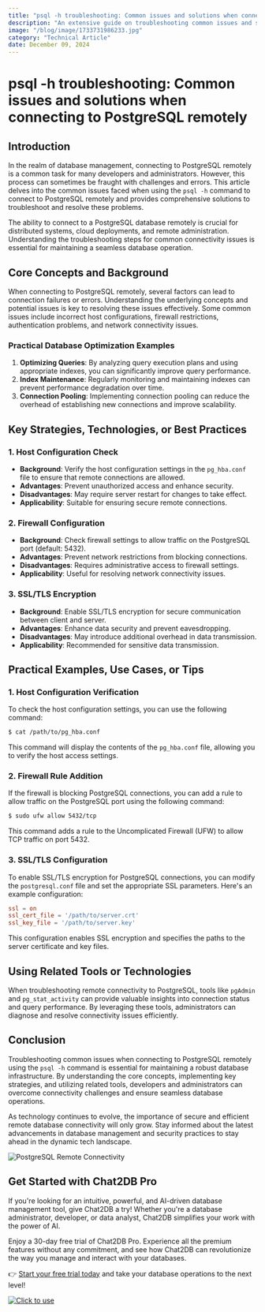 ```yaml
---
title: "psql -h troubleshooting: Common issues and solutions when connecting to PostgreSQL remotely"
description: "An extensive guide on troubleshooting common issues and solutions when connecting to PostgreSQL remotely using psql -h command."
image: "/blog/image/1733731986233.jpg"
category: "Technical Article"
date: December 09, 2024
---
```


# psql -h troubleshooting: Common issues and solutions when connecting to PostgreSQL remotely

## Introduction

In the realm of database management, connecting to PostgreSQL remotely is a common task for many developers and administrators. However, this process can sometimes be fraught with challenges and errors. This article delves into the common issues faced when using the `psql -h` command to connect to PostgreSQL remotely and provides comprehensive solutions to troubleshoot and resolve these problems.

The ability to connect to a PostgreSQL database remotely is crucial for distributed systems, cloud deployments, and remote administration. Understanding the troubleshooting steps for common connectivity issues is essential for maintaining a seamless database operation.

## Core Concepts and Background

When connecting to PostgreSQL remotely, several factors can lead to connection failures or errors. Understanding the underlying concepts and potential issues is key to resolving these issues effectively. Some common issues include incorrect host configurations, firewall restrictions, authentication problems, and network connectivity issues.

### Practical Database Optimization Examples

1. **Optimizing Queries**: By analyzing query execution plans and using appropriate indexes, you can significantly improve query performance.
2. **Index Maintenance**: Regularly monitoring and maintaining indexes can prevent performance degradation over time.
3. **Connection Pooling**: Implementing connection pooling can reduce the overhead of establishing new connections and improve scalability.

## Key Strategies, Technologies, or Best Practices

### 1. Host Configuration Check

- **Background**: Verify the host configuration settings in the `pg_hba.conf` file to ensure that remote connections are allowed.
- **Advantages**: Prevent unauthorized access and enhance security.
- **Disadvantages**: May require server restart for changes to take effect.
- **Applicability**: Suitable for ensuring secure remote connections.

### 2. Firewall Configuration

- **Background**: Check firewall settings to allow traffic on the PostgreSQL port (default: 5432).
- **Advantages**: Prevent network restrictions from blocking connections.
- **Disadvantages**: Requires administrative access to firewall settings.
- **Applicability**: Useful for resolving network connectivity issues.

### 3. SSL/TLS Encryption

- **Background**: Enable SSL/TLS encryption for secure communication between client and server.
- **Advantages**: Enhance data security and prevent eavesdropping.
- **Disadvantages**: May introduce additional overhead in data transmission.
- **Applicability**: Recommended for sensitive data transmission.

## Practical Examples, Use Cases, or Tips

### 1. Host Configuration Verification

To check the host configuration settings, you can use the following command:
```bash
$ cat /path/to/pg_hba.conf
```
This command will display the contents of the `pg_hba.conf` file, allowing you to verify the host access settings.

### 2. Firewall Rule Addition

If the firewall is blocking PostgreSQL connections, you can add a rule to allow traffic on the PostgreSQL port using the following command:
```bash
$ sudo ufw allow 5432/tcp
```
This command adds a rule to the Uncomplicated Firewall (UFW) to allow TCP traffic on port 5432.

### 3. SSL/TLS Configuration

To enable SSL/TLS encryption for PostgreSQL connections, you can modify the `postgresql.conf` file and set the appropriate SSL parameters. Here's an example configuration:
```conf
ssl = on
ssl_cert_file = '/path/to/server.crt'
ssl_key_file = '/path/to/server.key'
```
This configuration enables SSL encryption and specifies the paths to the server certificate and key files.

## Using Related Tools or Technologies

When troubleshooting remote connectivity to PostgreSQL, tools like `pgAdmin` and `pg_stat_activity` can provide valuable insights into connection status and query performance. By leveraging these tools, administrators can diagnose and resolve connectivity issues efficiently.

## Conclusion

Troubleshooting common issues when connecting to PostgreSQL remotely using the `psql -h` command is essential for maintaining a robust database infrastructure. By understanding the core concepts, implementing key strategies, and utilizing related tools, developers and administrators can overcome connectivity challenges and ensure seamless database operations.

As technology continues to evolve, the importance of secure and efficient remote database connectivity will only grow. Stay informed about the latest advancements in database management and security practices to stay ahead in the dynamic tech landscape.

![PostgreSQL Remote Connectivity](https://example.com/postgresql-remote-connectivity.jpg)

## Get Started with Chat2DB Pro

If you're looking for an intuitive, powerful, and AI-driven database management tool, give Chat2DB a try! Whether you're a database administrator, developer, or data analyst, Chat2DB simplifies your work with the power of AI.

Enjoy a 30-day free trial of Chat2DB Pro. Experience all the premium features without any commitment, and see how Chat2DB can revolutionize the way you manage and interact with your databases.

👉 [Start your free trial today](https://chat2db.ai/pricing) and take your database operations to the next level!


[![Click to use](/image/blog/bg/chat2db.jpg)](https://chat2db.ai/)
